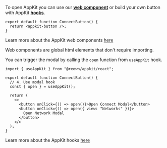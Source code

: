 To open AppKit you can use our [**web component**](/appkit/next/core/components) or build your own button with AppKit [**hooks**](/appkit/next/core/hooks#useAppKit).

<Tabs>
<Tab title="Web Component">

```tsx
export default function ConnectButton() {
  return <appkit-button />;
}
```

Learn more about the AppKit web components [here](/appkit/next/core/components)

<Info>
Web components are global html elements that don't require importing.
</Info>

</Tab>
<Tab title="Hooks">

You can trigger the modal by calling the `open` function from `useAppKit` hook.

```tsx
import { useAppKit } from "@reown/appkit/react";

export default function ConnectButton() {
  // 4. Use modal hook
  const { open } = useAppKit();

  return (
    <>
      <button onClick={() => open()}>Open Connect Modal</button>
      <button onClick={() => open({ view: "Networks" })}>
        Open Network Modal
      </button>
    </>
  );
}
```

Learn more about the AppKit hooks [here](/appkit/next/core/hooks)

</Tab>
</Tabs>
